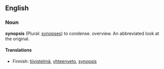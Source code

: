==English==

===Noun===
'''synopsis''' (Plural: [[synopses]]) to condense.  overview.  An abbreviated look at the original.

====Translations====
*Finnish: [[tiivistelmä]], [[yhteenveto]], [[synopsis]]